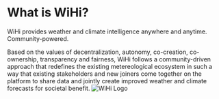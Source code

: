 # What is WiHi?

WiHi provides weather and climate intelligence anywhere and anytime. Community-powered.

Based on the values of decentralization, autonomy, co-creation, co-ownership, transparency and fairness, WiHi follows a community-driven approach that redefines the existing metereological ecosystem in such a way that existing stakeholders and new joiners come together on the platform to share data and jointly create improved weather and climate forecasts for societal benefit.
![WiHi Logo](../img/wihi_square.png)

